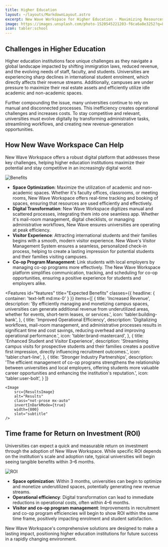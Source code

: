 ```yaml
---
title: Higher Education
layout: ~/layouts/MarkdownLayout.astro
excerpt: New Wave Workspace for Higher Education - Maximizing Resources and Digital Transformation
image: https://images.unsplash.com/photo-1520545221203-f6ca6a8e3252?q=80&w=4331&auto=format&fit=crop&ixlib=rb-4.0.3&ixid=M3wxMjA3fDB8MHxwaG90by1wYWdlfHx8fGVufDB8fHx8fA%3D%3D
icon: tabler:school
---
```



## Challenges in Higher Education

Higher education institutions face unique challenges as they navigate a global landscape impacted by shifting immigration laws, reduced revenue, and the evolving needs of staff, faculty, and students. Universities are experiencing sharp declines in international student enrolment, which directly affects their revenue streams. Additionally, campuses are under pressure to maximize their real estate assets and efficiently utilize idle academic and non-academic spaces.

Further compounding the issue, many universities continue to rely on manual and disconnected processes. This inefficiency creates operational challenges and increases costs. To stay competitive and relevant, universities must evolve digitally by transforming administrative tasks, streamlining workflows, and creating new revenue-generation opportunities.

## How New Wave Workspace Can Help

New Wave Workspace offers a robust digital platform that addresses these key challenges, helping higher education institutions maximize their potential and stay competitive in an increasingly digital world.

<Image src={BenefitsImage} alt="Benefits" class="not-prose mx-auto" invertInDarkMode={true} width={800} />

- **Space Optimization**: Maximize the utilization of academic and non-academic spaces. Whether it's faculty offices, classrooms, or meeting rooms, New Wave Workspace offers real-time tracking and booking of spaces, ensuring that resources are used efficiently and effectively.
- **Digital Transformation**: New Wave Workspace digitizes manual and scattered processes, integrating them into one seamless app. Whether it's mail-room management, digital checklists, or managing administrative workflows, New Wave ensures universities are operating at peak efficiency.
- **Visitor Experience**: Attracting international students and their families begins with a smooth, modern visitor experience. New Wave's Visitor Management System ensures a seamless, personalized check-in process, helping to create a lasting impression for potential students and their families visiting campuses.
- **Co-op Program Management**: Link students with local employers by managing co-op programs more effectively. The New Wave Workspace platform simplifies communication, tracking, and scheduling for co-op opportunities, ensuring a positive experience for students and employers alike.

<Features
id="features"
title="Expected Benefits"
classes={{
    headline: {
    container: 'text-left md:mx-0'
    }
}}
    items={[
        {
        title: 'Increased Revenue',
        description:
            'By efficiently managing and monetizing campus spaces, universities can generate additional revenue from underutilized areas, whether for events, short-term leases, or services.',
        icon: 'tabler:building-bank',
        },
        {
        title: 'Improved Operational Efficiency',
        description:
            'Digitalizing workflows, mail-room management, and administrative processes results in significant time and cost savings, reducing overhead and improving operational performance.',
        icon: 'tabler:brand-mastercard',
        },
        {
        title: 'Enhanced Student and Visitor Experience',
        description:
            'Streamlining campus visits for prospective students and their families creates a positive first impression, directly influencing recruitment outcomes.',
        icon: 'tabler:chart-line',
        },
        {
        title: 'Stronger Industry Partnerships',
        description:
            'The efficient management of co-op programs strengthens the relationship between universities and local employers, offering students more valuable career opportunities and enhancing the institution\'s reputation.',
        icon: 'tabler:user-bolt',
        }
    ]}
>
    <Image
        src={ResultsImage}
        alt="Results"
        class="not-prose mx-auto"
        invertInDarkMode={true}
        width={800}
        slot="subtitle"
    />
</Features>

## Time frame for Return on Investment (ROI)

Universities can expect a quick and measurable return on investment through the adoption of New Wave Workspace. While specific ROI depends on the institution's scale and adoption rate, typical universities will begin seeing tangible benefits within 3–6 months.

<Image src={ROIImage} alt="ROI" class="not-prose mx-auto" invertInDarkMode={true} width={600} />

- **Space optimization**: Within 3 months, universities can begin to optimize and monetize underutilized spaces, potentially generating new revenue streams.
- **Operational efficiency**: Digital transformation can lead to immediate reductions in operational costs, often within 4–6 months.
- **Visitor and co-op program management**: Improvements in recruitment and co-op program efficiencies will begin to show ROI within the same time frame, positively impacting enrolment and student satisfaction.

New Wave Workspace's comprehensive solutions are designed to make a lasting impact, positioning higher education institutions for future success in a rapidly changing environment.
